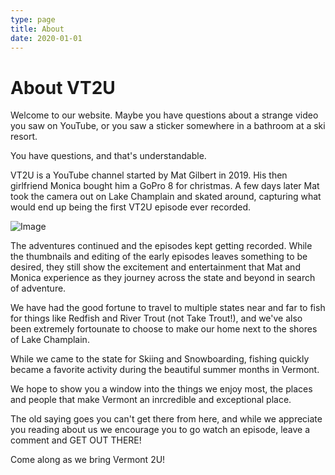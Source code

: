 ```yaml
---
type: page
title: About
date: 2020-01-01
---
```


# About VT2U

Welcome to our website. Maybe you have questions about a strange video you saw on YouTube, or you saw a sticker somewhere in a bathroom at a ski resort.

You have questions, and that's understandable.

VT2U is a YouTube channel started by Mat Gilbert in 2019. His then girlfriend Monica bought him a GoPro 8 for christmas. A few days later Mat took the camera out on Lake Champlain and skated around, capturing what would end up being the first VT2U episode ever recorded.

![Image](http://placekitten.com/200/300)

The adventures continued and the episodes kept getting recorded. While the thumbnails and editing of the early episodes leaves something to be desired, they still show the excitement and entertainment that Mat and Monica experience as they journey across the state and beyond in search of adventure.

We have had the good fortune to travel to multiple states near and far to fish for things like Redfish and River Trout (not Take Trout!), and we've also been extremely fortounate to choose to make our home next to the shores of Lake Champlain.

While we came to the state for Skiing and Snowboarding, fishing quickly became a favorite activity during the beautiful summer months in Vermont.

We hope to show you a window into the things we enjoy most, the places and people that make Vermont an inrcredible and exceptional place.

The old saying goes you can't get there from here, and while we appreciate you reading about us we encourage you to go watch an episode, leave a comment and GET OUT THERE!

Come along as we bring Vermont 2U!